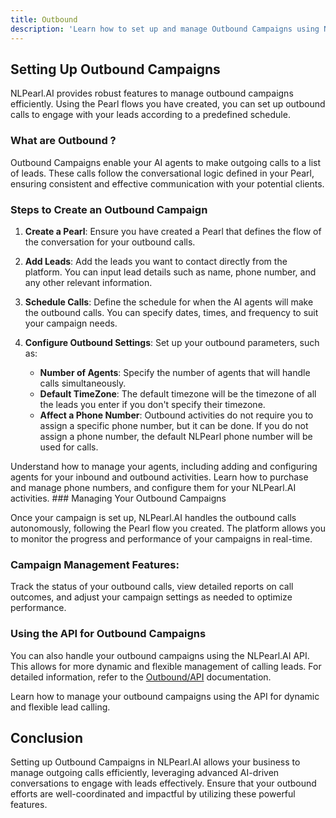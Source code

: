 ```yaml
---
title: Outbound
description: 'Learn how to set up and manage Outbound Campaigns using NLPearl.AI to handle outbound calls effectively.'
---
```



## Setting Up Outbound Campaigns

NLPearl.AI provides robust features to manage outbound campaigns efficiently. Using the Pearl flows you have created, you can set up outbound calls to engage with your leads according to a predefined schedule.



### What are Outbound ?

Outbound Campaigns enable your AI agents to make outgoing calls to a list of leads. These calls follow the conversational logic defined in your Pearl, ensuring consistent and effective communication with your potential clients.

### Steps to Create an Outbound Campaign

1. **Create a Pearl**: Ensure you have created a Pearl that defines the flow of the conversation for your outbound calls.

2. **Add Leads**: Add the leads you want to contact directly from the platform. You can input lead details such as name, phone number, and any other relevant information.

3. **Schedule Calls**: Define the schedule for when the AI agents will make the outbound calls. You can specify dates, times, and frequency to suit your campaign needs.

3. **Configure Outbound Settings**: Set up your outbound parameters, such as:
   - **Number of Agents**: Specify the number of agents that will handle calls simultaneously.
   - **Default TimeZone**: The default timezone will be the timezone of all the leads you enter if you don't specify their timezone.
   - **Affect a Phone Number**: Outbound activities do not require you to assign a specific phone number, but it can be done. If you do not assign a phone number, the default NLPearl phone number will be used for calls.


<CardGroup cols={2}>
  <Card
    title="Agents"
    icon="users"
    href="/pages/agents"
  >
    Understand how to manage your agents, including adding and configuring agents for your inbound and outbound activities.
  </Card>
  <Card
    title="Phone Numbers"
    icon="phone"
    href="/pages/phone_numbers"
  >
    Learn how to purchase and manage phone numbers, and configure them for your NLPearl.AI activities.
  </Card>
</CardGroup>
### Managing Your Outbound Campaigns

Once your campaign is set up, NLPearl.AI handles the outbound calls autonomously, following the Pearl flow you created. The platform allows you to monitor the progress and performance of your campaigns in real-time.

<div className="campaign-management-info">
  <h3>Campaign Management Features:</h3>
  <p>Track the status of your outbound calls, view detailed reports on call outcomes, and adjust your campaign settings as needed to optimize performance.</p>
</div>

### Using the API for Outbound Campaigns

You can also handle your outbound campaigns using the NLPearl.AI API. This allows for more dynamic and flexible management of calling leads. For detailed information, refer to the [Outbound/API](api-reference/outbound/get-outbounds) documentation.

<CardGroup cols={1}>
  <Card
    title="Outbound API"
    icon="network-wired"
    href="/pages/outbound_api"
  >
    Learn how to manage your outbound campaigns using the API for dynamic and flexible lead calling.
  </Card>
</CardGroup>

## Conclusion

Setting up Outbound Campaigns in NLPearl.AI allows your business to manage outgoing calls efficiently, leveraging advanced AI-driven conversations to engage with leads effectively. Ensure that your outbound efforts are well-coordinated and impactful by utilizing these powerful features.

